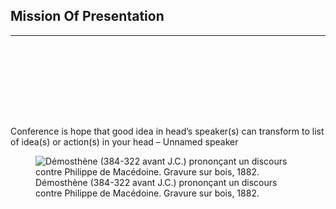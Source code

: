 ## Mission Of Presentation

<hr class="hr-blue">

<br>
<br>
<br>

:::: {layout="[ 60, 40 ]"}

::: {#first-column}

::: {.custom-smaller}

<br>
<br>
<br>

Conference is hope that good idea in head's speaker(s) can transform to list of
idea(s) or action(s) in your head -- Unnamed speaker

:::

:::

::: {#second-column}
![Démosthène (384-322 avant J.C.) prononçant un discours contre Philippe de Macédoine. Gravure sur bois, 1882.](/src/images/orator.jpg){fig-align="center" #fig-orator}
:::

::::

